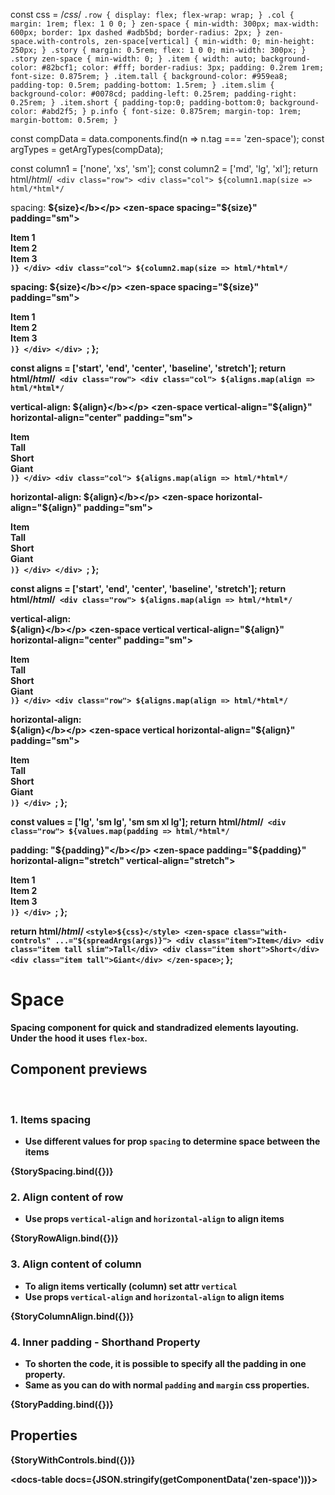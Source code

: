 const css = /*css*/ `
  .row {
    display: flex;
    flex-wrap: wrap;
  }
  .col {
    margin: 1rem;
    flex: 1 0 0;
  }
  zen-space {
    min-width: 300px;
    max-width: 600px;
    border: 1px dashed #adb5bd;
    border-radius: 2px;
  }
  zen-space.with-controls,
  zen-space[vertical] {
    min-width: 0;
    min-height: 250px;
  }
  .story {
    margin: 0.5rem;
    flex: 1 0 0;
    min-width: 300px;
  }
  .story zen-space {
    min-width: 0;
  }
  .item {
    width: auto;
    background-color: #82bcf1;
    color: #fff;
    border-radius: 3px;
    padding: 0.2rem 1rem;
    font-size: 0.875rem;
  }
  .item.tall {
    background-color: #959ea8;
    padding-top: 0.5rem;
    padding-bottom: 1.5rem;
  }
  .item.slim {
    background-color: #0078cd;
    padding-left: 0.25rem;
    padding-right: 0.25rem;
  }
  .item.short {
    padding-top:0;
    padding-bottom:0;
    background-color: #abd2f5;
  }
  p.info {
    font-size: 0.875rem;
    margin-top: 1rem;
    margin-bottom: 0.5rem;
  }
`

const compData = data.components.find(n => n.tag === 'zen-space');
const argTypes = getArgTypes(compData);

<Meta title="Layout/Space" component="zen-space" argTypes={argTypes} />

  const column1 = ['none', 'xs', 'sm'];
  const column2 = ['md', 'lg', 'xl'];
  return html/*html*/`
    <div class="row">
      <div class="col">
        ${column1.map(size => html/*html*/`
            <p class="info">spacing: <b>${size}</b></p>
            <zen-space spacing="${size}" padding="sm">
              <div class="item">Item 1</div>
              <div class="item">Item 2</div>
              <div class="item">Item 3</div>
            </zen-space>
        `)}
      </div>
      <div class="col">
        ${column2.map(size => html/*html*/`
            <p class="info">spacing: <b>${size}</b></p>
            <zen-space spacing="${size}" padding="sm">
              <div class="item">Item 1</div>
              <div class="item">Item 2</div>
              <div class="item">Item 3</div>
            </zen-space>
        `)}
      </div>
    </div>
  `;
};

  const aligns = ['start', 'end', 'center', 'baseline', 'stretch'];
  return html/*html*/`
    <div class="row">
      <div class="col">
        ${aligns.map(align => html/*html*/`
            <p class="info">vertical-align: <b>${align}</b></p>
            <zen-space vertical-align="${align}" horizontal-align="center" padding="sm">
              <div class="item">Item</div>
              <div class="item tall slim">Tall</div>
              <div class="item short">Short</div>
              <div class="item tall">Giant</div>
            </zen-space>
        `)}
      </div>
      <div class="col">
        ${aligns.map(align => html/*html*/`
            <p class="info">horizontal-align: <b>${align}</b></p>
            <zen-space horizontal-align="${align}" padding="sm">
              <div class="item">Item</div>
              <div class="item tall slim">Tall</div>
              <div class="item short">Short</div>
              <div class="item tall">Giant</div>
            </zen-space>
        `)}
      </div>
    </div>
  `;
};

  const aligns = ['start', 'end', 'center', 'baseline', 'stretch'];
  return html/*html*/`
    <div class="row">
      ${aligns.map(align => html/*html*/`
        <div class="col tall">
          <p class="info">vertical-align:<br/><b>${align}</b></p>
          <zen-space vertical vertical-align="${align}" horizontal-align="center" padding="sm">
            <div class="item">Item</div>
            <div class="item tall slim">Tall</div>
            <div class="item short">Short</div>
            <div class="item tall">Giant</div>
          </zen-space>
        </div>
      `)}
    </div>
    <div class="row">
      ${aligns.map(align => html/*html*/`
        <div class="col tall">
          <p class="info">horizontal-align:<br/><b>${align}</b></p>
          <zen-space vertical horizontal-align="${align}" padding="sm">
            <div class="item">Item</div>
            <div class="item tall slim">Tall</div>
            <div class="item short">Short</div>
            <div class="item tall">Giant</div>
          </zen-space>
        </div>
      `)}
    </div>
  `;
};

  const values = ['lg', 'sm lg', 'sm sm xl lg'];
  return html/*html*/`
    <div class="row">
      ${values.map(padding => html/*html*/`
        <div class="story">
          <p class="info">padding: <b>"${padding}"</b></p>
          <zen-space padding="${padding}" horizontal-align="stretch" vertical-align="stretch">
              <div class="item">Item 1</div>
              <div class="item">Item 2</div>
              <div class="item">Item 3</div>
            </zen-space>
        </div>
      `)}
    </div>
  `;
};

  return html/*html*/ `
    <style>${css}</style>
    <zen-space class="with-controls" ...="${spreadArgs(args)}">
      <div class="item">Item</div>
      <div class="item tall slim">Tall</div>
      <div class="item short">Short</div>
      <div class="item tall">Giant</div>
    </zen-space>
  `;
};

# Space

Spacing component for quick and standradized elements layouting.<br/>
Under the hood it uses <code>flex-box</code>.

## Component previews

<br />

### 1. Items spacing

- Use different values for prop `spacing` to determine space between the items

<Canvas>
  <Story
    name="sizes"
  >
    {StorySpacing.bind({})}
  </Story>
</Canvas>

### 2. Align content of row

- Use props `vertical-align` and `horizontal-align` to align items

<Canvas>
  <Story
    name="aligns"
  >
    {StoryRowAlign.bind({})}
  </Story>
</Canvas>

### 3. Align content of column

- To align items vertically (column) set attr `vertical`
- Use props `vertical-align` and `horizontal-align` to align items

<Canvas>
  <Story
    name="alignsColumn"
  >
    {StoryColumnAlign.bind({})}
  </Story>
</Canvas>

### 4. Inner padding - Shorthand Property

- To shorten the code, it is possible to specify all the padding in one property.
- Same as you can do with normal `padding` and `margin` css properties.

<Canvas>
  <Story
    name="paddings"
  >
    {StoryPadding.bind({})}
  </Story>
</Canvas>

## Properties

<Canvas>
  <Story
    name="default"
    args={{
      ...getDefaultArgs(argTypes),
    }}
  >
    {StoryWithControls.bind({})}
  </Story>
</Canvas>

<ArgsTable story="default" />

<docs-table docs={JSON.stringify(getComponentData('zen-space'))}></docs-table>
